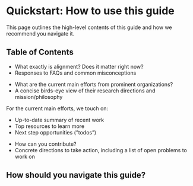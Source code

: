 
# Quickstart: How to use this guide

<Promise>This page outlines the high-level contents of this guide and how we recommend you navigate it.</Promise>

## Table of Contents

<div className='grid lg:grid-cols-2 gap-x-5 gap-y-5'>
<SectionCard number='01' title='Why alignment urgently matters' href='/why-alignment'>
    <ul className="compact-quickstart-list">
        <li>What exactly is alignment? Does it matter right now?</li>
        <li>Responses to FAQs and common misconceptions</li>
    </ul>
</SectionCard>
<SectionCard number='02' title='Overview of current efforts' href='/overview-current-efforts'>
    <ul className="compact-quickstart-list">
        <li>What are the current main efforts from prominent organizations?</li>
        <li>A concise birds-eye view of their research directions and mission/philosophy</li>
    </ul>
</SectionCard>
<SectionCard number='03' title='Research Directions' href=''>
<div>For the current main efforts, we touch on:</div>
    <ul className="compact-quickstart-list">
        <li>Up-to-date summary of recent work</li>
        <li>Top resources to learn more</li>
        <li>Next step opportunities (”todos”)</li>
    </ul>
</SectionCard>
<SectionCard number='04' title='Concrete next steps' href=''>
    <ul className="compact-quickstart-list">
        <li>How can you contribute?</li>
        <li>Concrete directions to take action, including a list of open problems to work on</li>
    </ul>
</SectionCard>
</div>

## How should you navigate this guide?

<CustomAlert
    variant='warning'
    title='This section is incomplete'
    variant='warning'
    description="As we fill out the rest of the guide, we'll be updating this section with which pages you should start with and visit next (based on what you're looking for)."
/>
